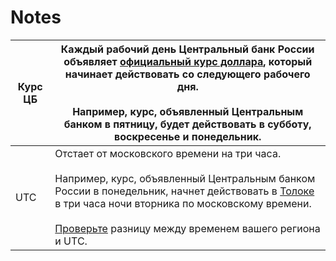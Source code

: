 # Notes

Курс ЦБ | Каждый рабочий день Центральный банк России объявляет [официальный курс доллара](https://news.yandex.ru/quotes/1.html), который начинает действовать со следующего рабочего дня.<br/><br/>Например, курс, объявленный Центральным банком в пятницу, будет действовать в субботу, воскресенье и понедельник.
----- | -----
UTC | Отстает от московского времени на три часа.<br/><br/>Например, курс, объявленный Центральным банком России в понедельник, начнет действовать в [Толоке](http://toloka.yandex.ru/) в три часа ночи вторника по московскому времени.<br/><br/>[Проверьте](https://www.yandex.ru/search/?text=utc) разницу между временем вашего региона и UTC.
